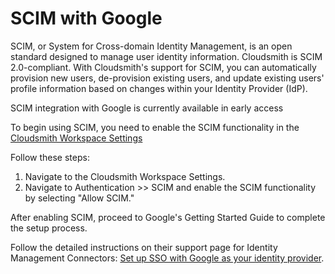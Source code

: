 


# SCIM with Google

SCIM, or System for Cross-domain Identity Management, is an open standard designed to manage user identity information. Cloudsmith is SCIM 2.0-compliant. With Cloudsmith's support for SCIM, you can automatically provision new users, de-provision existing users, and update existing users' profile information based on changes within your Identity Provider (IdP).

<Note variant="warning" headline="Early Access">
  SCIM integration with Google is currently available in early access
</Note>

To begin using SCIM, you need to enable the SCIM functionality in the [Cloudsmith Workspace Settings](https://help.cloudsmith.io/docs/organisations#scim)

Follow these steps:

1. Navigate to the Cloudsmith Workspace Settings.
2. Navigate to Authentication >> SCIM and enable the SCIM functionality by selecting "Allow SCIM."

<BlockImage src={img_app_cloudsmith_com_demo_examples_repo_settingsiPad_Pro_4} alt=""></BlockImage>

After enabling SCIM, proceed to Google's Getting Started Guide to complete the setup process.

<BlockImage src={img_app_cloudsmith_com_demo_examples_repo_settingsiPad_Pro_5} alt=""></BlockImage>

Follow the detailed instructions on their support page for Identity Management Connectors: [Set up SSO with Google as your identity provider](https://support.google.com/a/topic/7556794?hl=en&ref_topic=7556686&sjid=825024795023446732-EU).
